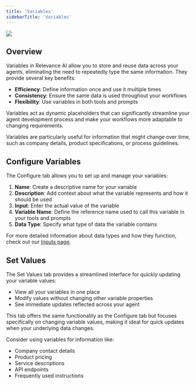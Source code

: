 ```yaml
---
title: 'Variables'
sidebarTitle: 'Variables'
---
```


![](/images/agent/variables_new.png)

## Overview

Variables in Relevance AI allow you to store and reuse data across your agents, eliminating the need to repeatedly type the same information. They provide several key benefits:

- **Efficiency**: Define information once and use it multiple times
- **Consistency**: Ensure the same data is used throughout your workflows
- **Flexibility**: Use variables in both tools and prompts

Variables act as dynamic placeholders that can significantly streamline your agent development process and make your workflows more adaptable to changing requirements.

<Tip>Variables are particularly useful for information that might change over time, such as company details, product specifications, or process guidelines.</Tip>

## Configure Variables

The Configure tab allows you to set up and manage your variables:

1. **Name**: Create a descriptive name for your variable
2. **Description**: Add context about what the variable represents and how it should be used
3. **Input**: Enter the actual value of the variable
4. **Variable Name**: Define the reference name used to call this variable in your tools and prompts
5. **Data Type**: Specify what type of data the variable contains

<Note>For more detailed information about data types and how they function, check out our [Inputs page](https://relevanceai.com/docs/tool/customize-tool/inputs).</Note>

## Set Values

The Set Values tab provides a streamlined interface for quickly updating your variable values:

- View all your variables in one place
- Modify values without changing other variable properties
- See immediate updates reflected across your agent

This tab offers the same functionality as the Configure tab but focuses specifically on changing variable values, making it ideal for quick updates when your underlying data changes.

<Tip>
Consider using variables for information like:

- Company contact details
- Product pricing
- Service descriptions
- API endpoints
- Frequently used instructions
</Tip>